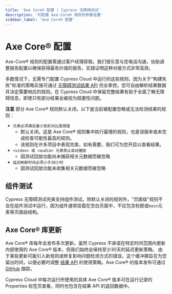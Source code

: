 ```yaml
---
title: 'Axe Core® 配置 | Cypress 无障碍测试'
description: '可配置 Axe-Core® 规则的参数设置'
sidebar_label: 'Axe Core® 配置'
---
```


<ProductHeading product="accessibility" />

# Axe Core® 配置

Axe-Core® 规则的配置需通过客户经理获取。我们很乐意与您电话沟通，协助调整报告配置以确保获得最有价值的报告，实践证明这种对接方式非常高效。

多数情况下，无需专门配置 Cypress Cloud 中运行的这些规则，因为关于"构建失败"标准的策略实施可通过 [无障碍测试结果 API](/accessibility/results-api) 完全掌控。您可自由解析结果数据并决定需要响应的规则。在 Cypress Cloud 中保留完整结果有助于全面了解无障碍信息，即使只有部分结果会被视为阻塞性问题。

**注意** 部分 Axe Core® 规则默认关闭。以下是当前被配置忽略或无法检测结果的规则：

- `元素必须满足最小色彩对比度阈值`
  - 默认关闭。这是 Axe Core® 规则集中执行最慢的规则，也是误报率或未完成检查可能性最高的规则。
  - 该规则在许多项目中表现完美，如有需要，我们可为您开启以查看结果。
- `<video> 或 <audio> 元素禁止自动播放`
  - 因测试回放功能尚未捕获相关元数据而被忽略
- `延迟刷新时间必须小于20小时`
  - 因测试回放功能未收集相关元数据而被忽略

## 组件测试

Cypress 无障碍测试完美支持组件测试。除默认关闭的规则外，"页面级"规则不会在组件测试中运行，因为组件通常挂载在空白页面中，不应包含标题或`main`元素等页面级结构。

## Axe Core® 库更新

Axe Core® 库每年会发布多次更新。虽然 Cypress 不承诺在特定时间范围内更新内部使用的 Axe Core® 版本，但我们始终会保持至少30天的延迟更新策略。
由于某些更新可能引入新规则或修复影响问题检测方式的错误，这个缓冲期旨在为您留出时间，以便必要时调整 [结果 API](/accessibility/results-api) 的使用策略。Axe Core® 的版本发布可通过 [GitHub](https://github.com/dequelabs/axe-core/releases) 跟踪。

Cypress Cloud 中每次运行所使用的具体 Axe Core® 版本可在运行记录的 Properties 标签页查看，同时也包含在结果 API 的返回数据中。